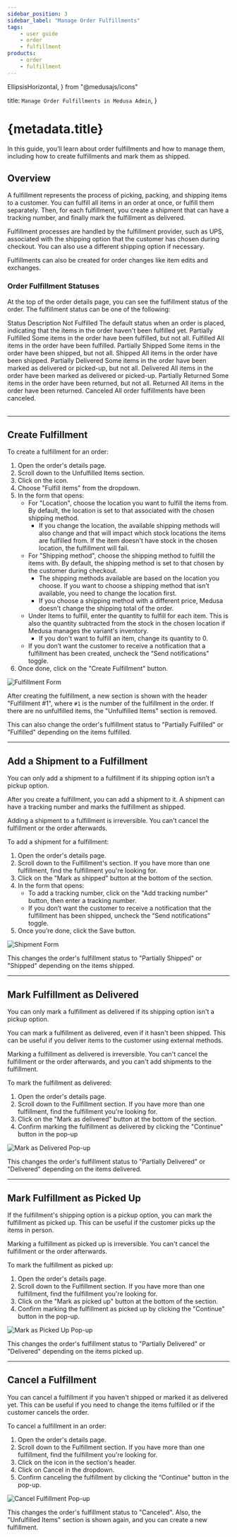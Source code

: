 ```yaml
---
sidebar_position: 3
sidebar_label: "Manage Order Fulfillments"
tags:
    - user guide
    - order
    - fulfillment
products:
    - order
    - fulfillment
---
```


  EllipsisHorizontal, 
} from "@medusajs/icons"

  title: `Manage Order Fulfillments in Medusa Admin`,
}

# {metadata.title}

In this guide, you’ll learn about order fulfillments and how to manage them, including how to create fulfillments and mark them as shipped.

## Overview

A fulfillment represents the process of picking, packing, and shipping items to a customer. You can fulfill all items in an order at once, or fulfill them separately. Then, for each fulfillment, you create a shipment that can have a tracking number, and finally mark the fulfillment as delivered.

Fulfillment processes are handled by the fulfillment provider, such as UPS, associated with the shipping option that the customer has chosen during checkout. You can also use a different shipping option if necessary.

<Note>

Fulfillments can also be created for order changes like item edits and exchanges.

</Note>

### Order Fulfillment Statuses

At the top of the order details page, you can see the fulfillment status of the order. The fulfillment status can be one of the following:

<Table>
  <Table.Header>
    <Table.Row>
      <Table.HeaderCell>Status</Table.HeaderCell>
      <Table.HeaderCell>Description</Table.HeaderCell>
    </Table.Row>
  </Table.Header>
  <Table.Body>
    <Table.Row>
    <Table.Cell>Not Fulfilled</Table.Cell>
    <Table.Cell>The default status when an order is placed, indicating that the items in the order haven't been fulfilled yet.</Table.Cell>
    </Table.Row>
    <Table.Row>
    <Table.Cell>Partially Fulfilled</Table.Cell>
    <Table.Cell>Some items in the order have been fulfilled, but not all.</Table.Cell>
    </Table.Row>
    <Table.Row>
    <Table.Cell>Fulfilled</Table.Cell>
    <Table.Cell>All items in the order have been fulfilled.</Table.Cell>
    </Table.Row>
    <Table.Row>
    <Table.Cell>Partially Shipped</Table.Cell>
      <Table.Cell>Some items in the order have been shipped, but not all.</Table.Cell>
    </Table.Row>
    <Table.Row>
      <Table.Cell>Shipped</Table.Cell>
      <Table.Cell>All items in the order have been shipped.</Table.Cell>
    </Table.Row>
    <Table.Row>
      <Table.Cell>Partially Delivered</Table.Cell>
      <Table.Cell>Some items in the order have been marked as delivered or picked-up, but not all.</Table.Cell>
    </Table.Row>
    <Table.Row>
      <Table.Cell>Delivered</Table.Cell>
      <Table.Cell>All items in the order have been marked as delivered or picked-up.</Table.Cell>
    </Table.Row>
    <Table.Row>
      <Table.Cell>Partially Returned</Table.Cell>
      <Table.Cell>Some items in the order have been returned, but not all.</Table.Cell>
    </Table.Row>
    <Table.Row>
      <Table.Cell>Returned</Table.Cell>
      <Table.Cell>All items in the order have been returned.</Table.Cell>
    </Table.Row>
    <Table.Row>
      <Table.Cell>Canceled</Table.Cell>
      <Table.Cell>All order fulfillments have been canceled.</Table.Cell>
    </Table.Row>
  </Table.Body>
</Table>

---

## Create Fulfillment

To create a fulfillment for an order:

1. Open the order's details page.
2. Scroll down to the Unfulfilled Items section.
3. Click on the <InlineIcon Icon={EllipsisHorizontal} alt="three-dots" /> icon.
4. Choose "Fulfill items" from the dropdown.
5. In the form that opens:
    - For "Location", choose the location you want to fulfill the items from. By default, the location is set to that associated with the chosen shipping method.
        - If you change the location, the available shipping methods will also change and that will impact which stock locations the items are fulfilled from. If the item doesn't have stock in the chosen location, the fulfillment will fail.
    - For "Shipping method", choose the shipping method to fulfill the items with. By default, the shipping method is set to that chosen by the customer during checkout.
        - The shipping methods available are based on the location you choose. If you want to choose a shipping method that isn't available, you need to change the location first.
        - If you choose a shipping method with a different price, Medusa doesn't change the shipping total of the order.
    - Under Items to fulfill, enter the quantity to fulfill for each item. This is also the quantity subtracted from the stock in the chosen location if Medusa manages the variant's inventory.
        - If you don't want to fulfill an item, change its quantity to 0.
    - If you don’t want the customer to receive a notification that a fulfillment has been created, uncheck the “Send notifications” toggle.
6. Once done, click on the "Create Fulfillment" button.

![Fulfillment Form](https://res.cloudinary.com/dza7lstvk/image/upload/v1739781351/User%20Guide/Screenshot_2025-02-17_at_10.34.47_AM_nevpfa.png)

After creating the fulfillment, a new section is shown with the header "Fulfillment #1", where `#1` is the number of the fulfillment in the order. If there are no unfulfilled items, the "Unfulfilled Items" section is removed.

This can also change the order's fulfillment status to "Partially Fulfilled" or "Fulfilled" depending on the items fulfilled.

---

## Add a Shipment to a Fulfillment

<Note>

You can only add a shipment to a fulfillment if its shipping option isn't a pickup option.

</Note>

After you create a fulfillment, you can add a shipment to it. A shipment can have a tracking number and marks the fulfillment as shipped.

<Note type="warning">

Adding a shipment to a fulfillment is irreversible. You can't cancel the fulfillment or the order afterwards.

</Note>

To add a shipment for a fulfillment:

1. Open the order's details page.
2. Scroll down to the Fulfillment's section. If you have more than one fulfillment, find the fulfillment you're looking for.
3. Click on the "Mark as shipped" button at the bottom of the section.
4. In the form that opens:
    - To add a tracking number, click on the "Add tracking number" button, then enter a tracking number.
    - If you don’t want the customer to receive a notification that the fulfillment has been shipped, uncheck the “Send notifications” toggle.
5. Once you’re done, click the Save button.

![Shipment Form](https://res.cloudinary.com/dza7lstvk/image/upload/v1739783997/User%20Guide/Screenshot_2025-02-17_at_11.19.18_AM_o9qvsg.png)

This changes the order's fulfillment status to "Partially Shipped" or "Shipped" depending on the items shipped.

---

## Mark Fulfillment as Delivered

<Note>

You can only mark a fulfillment as delivered if its shipping option isn't a pickup option.

</Note>

You can mark a fulfillment as delivered, even if it hasn't been shipped. This can be useful if you deliver items to the customer using external methods.

<Note type="warning">

Marking a fulfillment as delivered is irreversible. You can't cancel the fulfillment or the order afterwards, and you can't add shipments to the fulfillment.

</Note>

To mark the fulfillment as delivered:

1. Open the order's details page.
2. Scroll down to the Fulfillment section. If you have more than one fulfillment, find the fulfillment you're looking for.
3. Click on the "Mark as delivered" button at the bottom of the section.
4. Confirm marking the fulfillment as delivered by clicking the "Continue" button in the pop-up

![Mark as Delivered Pop-up](https://res.cloudinary.com/dza7lstvk/image/upload/v1739784298/User%20Guide/Screenshot_2025-02-17_at_11.24.48_AM_dpplxp.png)

This changes the order's fulfillment status to "Partially Delivered" or "Delivered" depending on the items delivered.

---

## Mark Fulfillment as Picked Up

If the fulfillment's shipping option is a pickup option, you can mark the fulfillment as picked up. This can be useful if the customer picks up the items in person.

<Note type="warning">

Marking a fulfillment as picked up is irreversible. You can't cancel the fulfillment or the order afterwards.

</Note>

To mark the fulfillment as picked up:

1. Open the order's details page.
2. Scroll down to the Fulfillment section. If you have more than one fulfillment, find the fulfillment you're looking for.
3. Click on the "Mark as picked up" button at the bottom of the section.
4. Confirm marking the fulfillment as picked up by clicking the "Continue" button in the pop-up.

![Mark as Picked Up Pop-up](https://res.cloudinary.com/dza7lstvk/image/upload/v1740486580/User%20Guide/Screenshot_2025-02-25_at_2.28.36_PM_ncci0m.png)

This changes the order's fulfillment status to "Partially Delivered" or "Delivered" depending on the items picked up.

---

## Cancel a Fulfillment

You can cancel a fulfillment if you haven't shipped or marked it as delivered yet. This can be useful if you need to change the items fulfilled or if the customer cancels the order.

To cancel a fulfillment in an order:

1. Open the order's details page.
2. Scroll down to the Fulfillment section. If you have more than one fulfillment, find the fulfillment you're looking for.
3. Click on the <InlineIcon Icon={EllipsisHorizontal} alt="three-dots" /> icon in the section's header.
4. Click on Cancel in the dropdown.
5. Confirm canceling the fulfillment by clicking the “Continue" button in the pop-up.

![Cancel Fulfillment Pop-up](https://res.cloudinary.com/dza7lstvk/image/upload/v1739784441/User%20Guide/Screenshot_2025-02-17_at_11.27.05_AM_cd19ae.png)

This changes the order's fulfillment status to "Canceled". Also, the "Unfulfilled Items" section is shown again, and you can create a new fulfillment.